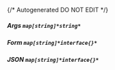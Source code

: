 {/* Autogenerated DO NOT EDIT  */}
##### **Args** `map[string]*string*`

##### **Form** `map[string]*interface{}*`

##### **JSON** `map[string]*interface{}*`

